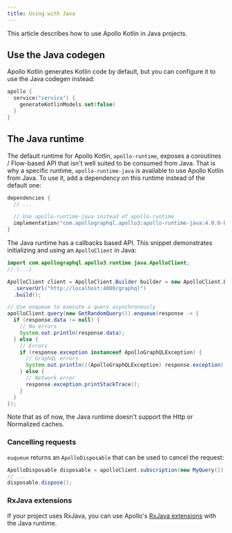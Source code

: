 ```yaml
---
title: Using with Java
---
```


This article describes how to use Apollo Kotlin in Java projects.

## Use the Java codegen

Apollo Kotlin generates Kotlin code by default, but you can configure it to use the Java codegen instead:

```kotlin title="build.gradle[.kts]"
apollo {
  service("service") {
    generateKotlinModels.set(false)
  }
}
```

## The Java runtime

The default runtime for Apollo Kotlin, `apollo-runtime`, exposes a coroutines / Flow-based API that isn't well suited to be consumed from Java.
That is why a specific runtime, `apollo-runtime-java` is available to use Apollo Kotlin from Java. To use it, add a dependency on this runtime instead of the default one:

```kotlin title="build.gradle[.kts]"
dependencies {
  // ...

  // Use apollo-runtime-java instead of apollo-runtime
  implementation("com.apollographql.apollo3:apollo-runtime-java:4.0.0-beta.3")
}
```

The Java runtime has a callbacks based API. This snippet demonstrates initializing and using an `ApolloClient` in Java:

```java
import com.apollographql.apollo3.runtime.java.ApolloClient;
// (...)

ApolloClient client = ApolloClient.Builder builder = new ApolloClient.Builder()
  .serverUrl("http://localhost:4000/graphql")
  .build();

// Use enqueue to execute a query asynchronously
apolloClient.query(new GetRandomQuery()).enqueue(response -> {
  if (response.data != null) {
    // No errors
    System.out.println(response.data);
  } else {
    // Errors
    if (response.exception instanceof ApolloGraphQLException) {
      // GraphQL errors
      System.out.println(((ApolloGraphQLException) response.exception).getErrors().get(0));
    } else {
      // Network error
      response.exception.printStackTrace();
    }
  }
});
```

Note that as of now, the Java runtime doesn't support the Http or Normalized caches.

### Cancelling requests

`euqueue` returns an `ApolloDisposable` that can be used to cancel the request:

```java
ApolloDisposable disposable = apolloClient.subscription(new MyQuery()).enqueue(response -> ...)
// ...
disposable.dispose();

```

### RxJava extensions

If your project uses RxJava, you can use Apollo's [RxJava extensions](./rxjava/) with the Java runtime.
